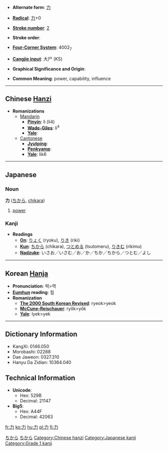 * '''Alternate form''': [[力]]

* '''[[Wiktionary:Chinese radical index| Radical]]''': [[Wiktionary:Chinese radical index 力|力]]+0

* '''[[Wiktionary:Chinese total strokes index|Stroke number]]''': [[Wiktionary:Chinese total strokes index 2|2]]

* '''Stroke order''': 

* '''[[Wiktionary:Chinese four corner index|Four-Corner System]]''': 4002<sub>7</sub>

* '''[[Wiktionary:Chinese Cangjie index|Cangjie input]]''': 大尸 (KS)

* '''Graphical Significance and Origin''': 

* '''Common Meaning''': power, capability, influence

----

== Chinese [[Hanzi]] ==

* '''Romanizations'''
** [[Mandarin]]
*** '''[[Pinyin]]''': lì (li4)
*** '''[[Wade-Giles]]''': li<sup>4</sup>
*** '''[[Yale]]''': 
**[[Cantonese]]
***'''[[Jyutping]]''':
***'''[[Penkyamp]]''': 
***'''[[Yale]]''': lik6


----

==Japanese==
[[Category:Japanese language|ちから]]
===Noun===
[[Category:Japanese nouns|ちから]]
'''力''' ([[ちから]], [[chikara]])
# [[power]]


===Kanji===
* '''Readings'''
** '''[[On]]''': [[りょく]] (ryoku), [[りき]] (riki)
** '''[[Kun]]''': [[ちから]] (chikara), [[つとめる]] (tsutomeru), [[りきむ]] (rikimu)
** '''[[Nadzuke]]''': いさお／いさむ／お／か／ちか／ちから／つとむ／よし


----

== Korean [[Hanja]] ==

* '''Pronunciation''': 력>역
* '''[[Eumhun]] reading''': 힘
* '''Romanization'''
** '''[[The 2000 South Korean Revised Romanization|The 2000 South Korean Revised]]''': ryeok>yeok
** '''[[McCune-Reischauer]]''': ryŏk>yŏk
** '''[[Yale]]''': lyek>yek
----

== Dictionary Information ==

* KangXi: 0146.050
* Morobashi: 02288
* Dae Jaweon: 0327.310
* Hanyu Da Zidian: 10364.040

== Technical Information ==

* '''Unicode''':
** Hex: 529B
** Decimal: 21147
* '''Big5''':
** Hex: A44F
** Decimal: 42063

[[Category:Chinese hanzi]]
[[Category:Japanese kanji]]
[[Category:Grade 1 kanji]]

[[fr:力]]
[[ko:力]]
[[hu:力]]
[[pl:力]]
[[fi:力]]